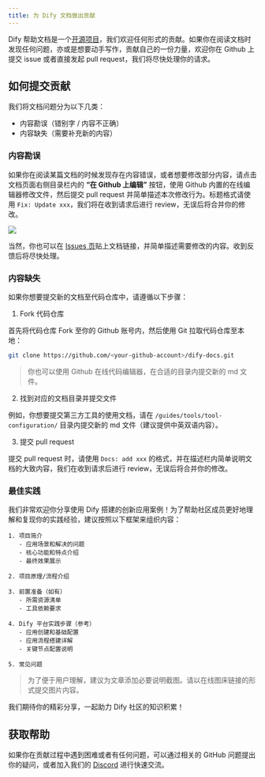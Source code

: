 ```yaml
---
title: 为 Dify 文档做出贡献
---
```


Dify 帮助文档是一个[开源项目](https://github.com/langgenius/dify-docs)，我们欢迎任何形式的贡献。如果你在阅读文档时发现任何问题，亦或是想要动手写作，贡献自己的一份力量，欢迎你在 Github 上提交 issue 或者直接发起 pull request，我们将尽快处理你的请求。

## 如何提交贡献

我们将文档问题分为以下几类：

* 内容勘误（错别字 / 内容不正确）
* 内容缺失（需要补充新的内容）

### 内容勘误

如果你在阅读某篇文档的时候发现存在内容错误，或者想要修改部分内容，请点击文档页面右侧目录栏内的 **“在 Github 上编辑”** 按钮，使用 Github 内置的在线编辑器修改文件，然后提交 pull request 并简单描述本次修改行为。标题格式请使用 `Fix: Update xxx`，我们将在收到请求后进行 review，无误后将合并你的修改。

![](https://assets-docs.dify.ai/dify-enterprise-mintlify/zh_CN/community/5558460f6bd4aa9153439595e9603dc7.png)

当然，你也可以在 [Issues 页](https://github.com/langgenius/dify-docs/issues)贴上文档链接，并简单描述需要修改的内容。收到反馈后将尽快处理。

### 内容缺失

如果你想要提交新的文档至代码仓库中，请遵循以下步骤：

1. Fork 代码仓库

首先将代码仓库 Fork 至你的 Github 账号内，然后使用 Git 拉取代码仓库至本地：

```bash
git clone https://github.com/<your-github-account>/dify-docs.git
```

> 你也可以使用 Github 在线代码编辑器，在合适的目录内提交新的 md 文件。

2. 找到对应的文档目录并提交文件

例如，你想要提交第三方工具的使用文档，请在 `/guides/tools/tool-configuration/` 目录内提交新的 md 文件（建议提供中英双语内容）。

3. 提交 pull request

提交 pull request 时，请使用 `Docs: add xxx` 的格式，并在描述栏内简单说明文档的大致内容，我们在收到请求后进行 review，无误后将合并你的修改。

### 最佳实践

我们非常欢迎你分享使用 Dify 搭建的创新应用案例！为了帮助社区成员更好地理解和复现你的实践经验，建议按照以下框架来组织内容：

```text
1. 项目简介
   - 应用场景和解决的问题
   - 核心功能和特点介绍
   - 最终效果展示

2. 项目原理/流程介绍

3. 前置准备（如有）
   - 所需资源清单
   - 工具依赖要求

4. Dify 平台实践步骤（参考）
   - 应用创建和基础配置
   - 应用流程搭建详解
   - 关键节点配置说明

5. 常见问题
```

> 为了便于用户理解，建议为文章添加必要说明截图。请以在线图床链接的形式提交图片内容。

我们期待你的精彩分享，一起助力 Dify 社区的知识积累！

## 获取帮助

如果你在贡献过程中遇到困难或者有任何问题，可以通过相关的 GitHub 问题提出你的疑问，或者加入我们的 [Discord](https://discord.com/invite/8Tpq4AcN9c) 进行快速交流。
